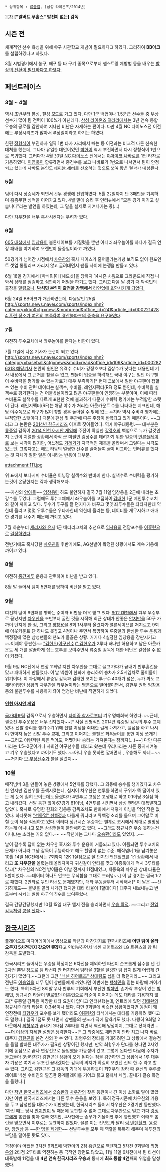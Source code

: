  * 상위항목 : [[류중일]], [삼성 라이온즈/2014년]

[[목차]]
'''["알버트 푸홀스" 발전이 없는] 감독'''

== 시즌 전 ==
체계적인 선수 육성을 위해 야구 사관학교 개념이 필요하다고 하였다. 그리하여 '''BB아크'''를 설립하겠다고 하였다.

3월 시범경기에서 농구, 배구 등 타 구기 종목으로부터 햄스트링 예방법 등을 배우는 [http://sports.news.naver.com/sports/index.nhn?category=kbo&ctg=news&mod=read&office_id=117&article_id=0002439851 발상의 전환이 필요하다고 하였다].

== 페넌트레이스 ==
=== 3월 ~ 4월 ===
역시 초반부터 봄성, 칠성 모드로 가고 있다. 다만 1군 백업이나 1.5군급 선수들 중 부상 선수가 많아 팀 전력이 100%가 아닌데다, [[삼성 라이온즈 갤러리]]에서는 3년 연속 통합 우승의 공로를 감안하여 지나친 비난은 자제하는 편이다. 다만 4월 NC 다이노스전 이전에는 루징시리즈가 많아서 루징일이라고 하기는 하였다.

한편 [[정형식]]이 부진하자 일찍 1번 타자 자리에서 빼는 등 이전과는 비교적 다른 신속한 대처를 했는데, 그나마 유일한 대안이었던 [[박한이]] 역시 부진하면서 다시 정형식이 1번으로 복귀했다. 그러다가 4월 20일 [[NC 다이노스]] 전에서는 [[야마이코 나바로]]를 1번 타자로 기용하였다. [[이영욱(타자)|이영욱]]이 합류하면서 중견수를 보고 나바로가 1번으로 나서면서 팀이 안정되고 있는데 나바로 본인도 [[테이블 세터]]를 선호하는 것으로 보여 좋은 결과가 예상된다. 

=== 5월 ===
팀이 다시 상승세가 되면서 선두 경쟁에 진입하였다. 5월 22일까지 단 3패만을 기록하며 흠좀무한 성적을 이어가고 있다. 4월 말에 승리 후 인터뷰에서 "모든 경기 이기고 싶습니다"라는 발언을 하였는데, 그 말을 실제로 지켜나가는 중(...)

다만 [[차우찬]]을 너무 혹사시킨다는 우려가 있다.

=== 6월 ===
[[605 대첩]]에서 [[임창용]]이 블론세이브를 저질렀을 뿐만 아니라 좌우놀이를 하다가 결국 연장 패배를 야기하여 오랜만에 돌중일이라고 까였다.

50경기가 넘어간 시점에서 [[차우찬]]의 혹사 페이스가 줄어들기는커녕 보직도 없이 원포인트 셋업 롱릴리프 가리지 않고 굴려대면서 팬들 사이에 논쟁을 만들고 있다.

6월 18일 경기에서 [박석민]이 [헤드샷]을 당하자 14시즌 처음으로 그라운드에 직접 나와서 상태를 점검하고 심판에게 어필을 하기도 했다. 그리고 다음 날 경기 때 박석민의 출장을 [http://sports.news.naver.com/sports/index.nhn?category=kbo&ctg=news&mod=read&office_id=421&article_id=0000881615 말렸으나, '''박석민 본인이 출전을 강행해서''' 라인업에 포함시키게 되었다.]

6월 24일 BB아크가 개관하였는데, 다음날인 25일 [[http://sports.news.naver.com/sports/index.nhn?category=kbo&ctg=news&mod=read&office_id=241&article_id=0002214284 훈련 장소가 여전히 부족하여 경산볼파크의 증축을 요구하였다]].

=== 7월 ===
여전히 투수교체에서 좌우놀이를 한다는 비판이 있다.

7월 11일에 나온 기사가 논란이 되고 있다. [[http://sports.news.naver.com/sports/index.nhn?category=baseball&ctg=news&mod=read&office_id=109&article_id=0002826318 해당기사]] 
논란의 원인은 유격수 수비가 강정호보다 김상수가 낫다는 내용인데 기사 내용에서 그 근거를 찾을 수 없고, 팬들이 입증을 하려해도 국내 야구는 일반 야구팬이 수비력을 평가할 수 있는 자료가 매우 부족하기[* 현재 크보에서 일반 야구팬이 접할 수 있는 수비 관련 데이터는 실책수, 수비율, 레인지팩터(RF) 정도 뿐인데, 수비력을 실책수로 평가한다는 건 어불성설이라고 많은 야구팬들이 인정하는 부분이며, 이에 따라 수비율도 실책수를 다르게 표현한 것에 불과하기 때문에 수비력 평가에는 부적합한 스탯이 된다. 레인지팩터(RF)는 해당 야수가 처리한 아웃카운트 수를 나타내는 지표인데, 해당 야수쪽으로 타구가 많이 향할 경우 높아질 수 밖에 없는 수치라 역시 수비력 평가에는 부적합한 스탯이다.] 때문에 팬심 및 주관에 따른 주장이 반복되고 있기 때문이다. ~~그리고 그 논란은 [[2014년 한국시리즈]] 이후로 잦아들었다. 역시 야구대통령.~~
대부분은 [[류중일]] 감독이 [[2014 인천 아시안 게임]]에 주전이 확실한 [[강정호]]의 백업으로 누가 갈것인지 논란이 치열한 상황에서 아직 군 미필인 김상수를 데려가기 위한 일종의 [[언론플레이]]로 보는 시각이 많지만, 어느정도 [[기레기]]가 자극적인 제목을 골라써서 그렇다는 시각도 있는편. 그렇다고는 해도 타팀의 멀쩡한 선수를 끌어들여 굳이 비교하는 인터뷰를 했다는 것 자체가 잘한 일은 아니라는 반응이 대부분.

attachment:111.jpg

위 표에서 보다시피 수비율은 이닝당 실책수와 반비례 한다. 실책수로 수비력을 평가하는것이 온당한지는 각자 생각해보자.

~~자신의 [[양아들]]~~ [[임창용]]이 하도 불안하자 결국 7월 11일 임창용을 2군에 내리는 초강수를 두었다. 그럼에도 투수교체에서 좌우놀이를 고집하여 [[김태한]] 1군 메인투수코치와 같이 까이고 있다. 투수가 투구를 잘 던지다가 바꾸고 몇몇 좌투수들은 좌타자한테 약한데 올리고 몇몇 우투수들은 우타자한테 약한데 올리는 등, 데이터를 개무시하고 애매한 경기를 내주기 때문에 까이고 있다.

7월 하순부터 [[세리자와 유지]] 1군 배터리코치의 추천으로 [[임창용]]의 전담포수를 [[이흥련]]으로 [http://sports.news.naver.com/sports/index.nhn?category=kbo&ctg=news&mod=read&office_id=241&article_id=0002234135 결정하였다].

전반기에도 혹사당한 [[차우찬]]을 후반기에도, AG선발이 확정된 상황에서도 계속 기용해 까이고 있다.

=== 8월 ===
여전히 [[중간계투]] 운용과 관련하여 비난을 받고 있다.

8월 말 들어서 팀이 5연패를 당하여 비난을 받고 있다.

=== 9월 ===
여전히 팀이 6연패를 향하는 중이라 비판을 더욱 받고 있다. [[902 대첩]]에서 겨우 무승부로 끝났지만 [[차우찬]]을 초반부터 굴린 것을 시작해 최근 상태가 안좋은 [[안지만]]을 50구 가까이 던지게 한 점, 그리고 [[임창용]]을 8회 1사부터 올렸다가 블론세이브를 저지르고 9회에 아웃카운트 단 하나도 못잡고 4점이나 주면서 폭망하여 류중일의 한심한 투수 운용과 백정질에 많은 삼성팬들의 분노가 들끓은 상황. 거기다 4실점한 임창용을 강판시키고 ~~이제야 등판한~~ [["김현우(야구선수)" 김현우]]가 2루타 하나만 허용하고 남은 아웃카운트 세 개를 깔끔하게 잡는 호투를 보여주면서 류중일 감독에 대한 비난은 걷잡을 수 없이 커졌다.

9월 9일 NC전에서 연장 11회말 지친 차우찬을 그대로 끌고 가다가 끝내기 만루홈런을 맞고 패배하게 만들었다. 이 날 넥센이 한화에 승리하여 승차가 2.5게임차로 줄어들어 위기이다. 이 과정에서 류중일 감독과 김태한 코치는 투구수 40개가 넘은, 누가 봐도 교체타이밍인 상황의 차우찬을 좌우놀이라는 명분으로 밀어붙이면서, 김현우 권혁 임창용 등의 불펜투수를 사용하지 않아 엄청난 비난에 직면하게 되었다.

==== [[2014 인천 아시안 게임/야구|인천 아시안 게임]] ====
[[국가대표]]팀 감독으로서 우승하면서 [[타이중 참사]]로부터 겨우 명예회복 하였다. ~~근데, 결승전 투수운용은 너무 신박했다~~[* 사실 전형적인 2014년 류중일 감독의 투수 교체였다. 선발 승리를 챙겨주기 위해 선발 이닝을 최대한 길게 가져가고, 실점을 하고 나서야 한박자 늦은 선발 투수 교체, 그리고 이어지는 불펜은 좌우놀이를 통한 이닝 쪼개기 ~~그러고 이런저런 욕은 먹어도, 어쨋거나 승리는 가져온다는 점까지(...)~~] 다만 다른 나라는 1.5~2군이거나 사회인 야구선수들 데리고 왔는데 우리나라는 시즌 중지시켜놓고 겨우 우승했다고 까이기도 했다. ~~아니 우승 못하면 깔꺼면서 , 우승해도 까네...~~   ~~거기다 [[나지완|모 부상선수]]가 불을 질렀지~~

=== 10월 ===
매직넘버 3을 만들어 놓은 상황에서 5연패를 당했다. 그 와중에 승수를 챙기겠다고 차우찬 안지만 김현우를 출첵시켰는데, 심지어 차우찬은 연투를 하면서 구위가 뚝 떨어져 있는 게 눈에 훤히 보이는데도 올렸다가 4연투로 고생은 고생대로 하고 0.1이닝 3실점 하고 내려갔다. 선발 등판 없이 67경기 81이닝, 4연투를 시키면서 삼성 팬덤은 대폭발하고 말았다. 혹사로 유명한 한화의 김응룡 감독조차도 한화에서 저렇게 이닝을 먹인 적은 없었다. 하다못해 [["선동열" 선백정]]과 다를게 뭐냐라고 류백정 소리를 들으며 그야말로 미칠 듯이 욕을 적립하고 있다. 이러다 정규시즌 우승과는 별개로 코시에서 제대로 멸망당하는게 아니냐고 모든 삼성팬들이 불안해하고 있다. ~~그래도 정규시즌 우승 못하는건 아니냐는 소리는 거의 없다.~~ ~~작년에는 그나마 [[오승환]]이라도 있었지...~~

날이 갈수록 답이 없는 차우찬 혹사와 투수 운용이 거듭되고 있다. 이쯤되면 투수코치의 문제가 아니라 그냥 감독이 무능하다고 해도 할말이 없는 수준. 매직넘버 1을 남겨놓은 10월 14일 NC전에서는 7회까지 12K 1실점으로 잘 던지던 밴덴헐크를 1:1 상황에서 내리고 '''또 차우찬을''' 올렸는데 올리자마자 귀신같이 안타를 맞고 이종욱에게 적시 3루타를 맞고[* 차우찬의 NC전 방어율은 이날 전까지 11점대였고, 이종욱의 차우찬 상대 타율은 5할이었다. ~~데이터 하나도 안보는 무식함을 그대로 드러냄~~] 이 날 경기는 결국 1:2로 패했다. 2안타로 묶인 타선도 문제였지만, 대타 우동균부터 시작해서[* 이 날은 ~~신기하게도~~ 볼넷을 골라 나가긴 했지만 대타 타율이 1할대이다] 대주자 내보내놓고 번트부터 시키는 발암 야구의 진수를 보여주었다.

결국 간당간당했지만 10월 15일 대구 엘지 전을 승리하면서 [http://news.naver.com/sports/index.nhn?category=baseball&ctg=news&mod=read&office_id=311&article_id=0000396375 우승 확정]. ~~그리고 [[선동열|전임감독]]처럼 [[콩]]을 [http://news.naver.com/sports/index.nhn?category=baseball&ctg=news&mod=read&office_id=396&article_id=0000253530 깠다]~~

== [[2014년 한국시리즈|한국시리즈]] ==
플레이오프 미디어데이에서 영상으로 작년과 마찬가지로 한국시리즈에 '''어떤 팀이 올라오든지 5차전까지 갔으면 좋겠다'''고 인터뷰하면서 [[넥센 히어로즈]]와 [[LG 트윈스]]의 양 팀 감독을 도발했다.

한국시리즈 들어서는 우승을 확정지은 6차전을 제외하면 타선이 순조롭게 점수를 낸 건 2차전 뿐일 정도로 팀 타선이 안 터지면서 팀타율 3할을 달성한 팀 답지 않게 어렵게 간 경기가 많았다.~~그런데 그건 [["넥센 히어로즈" 상대팀]]도 삽을 더 펐던지라...~~ 그리고 전년도 [[이승엽]]을 너무 믿어 삼팬들에게 까였다면 이번에는 [[박석민]]을 믿는 바람에 까이기도 했다. 특히 5차전 8회말 무사 만루의 기회에서 부진한 [[박석민]], 손가락 부상이 있는 [[박해민]], 정규시즌 타율이 별로였던 [[이흥련]]으로 타순이 이어지는 데도 대타를 기용하지 않고[* 류중일 감독은 마땅한 대타 요원이 없다고 인터뷰했는데, 엔트리에 있던 [[김태완(1981)|김태완]]의 정규시즌 대타 타율이 0.346이나 됐다. 다만 9회말에 비슷한 상황이었다면 동점이 돼 연장전에 [[최형우]]가 포수를 보게 됐더라도 [[이흥련]]의 타석에서는 대타를 기용하려 했다고도 말했다.] 결국 1점도 못 내면서 삼팬들의 분노가 극에 달하기도 했다. 다행히 9회말 2아웃에서 [[최형우]]가 끝내기 2타점 2루타를 치면서 역전해 망정이지, 그대로 졌더라면... ~~[[더 이상의 자세한 설명은 생략한다]]~~[* 그 와중에도 채태인이 안타 치고 나자 바로 대주자 [[김헌곤]]을 쓴건 신의 한 수 였다. 최형우의 장타를 기대하려면 그 상황에서 결승점을 올릴 발빠른 대주자가 필요한 상황이긴 했지만, 만약 최형우가 단타를 쳤다면 2사였기에 동점으로 끝나 연장전으로 돌입했을 가능성이 컸고, 그렇게 된다면 다음에 주자가 돌고돌아 3번타자가 김헌곤인 상황이 오게 된다는 점을 감안하면 그 상황에서 1루 대주자 기용은 여기서 무조건 끝내겠다는 감독의 의지가 확실히 보였던 신의 한 수 라고 할 수 있다. 그리고 김헌곤은 그 감독의 기대에 부응하듯이 최형우의 장타 때 혼신의 주루플레이로 넥센 수비진의 깔끔한 중계플레이를 기어코 뚫고 홈에서 세잎, 끝내기 결승 득점을 올렸다.]

다만 [[2013년 한국시리즈|작년 한국시리즈]]에서 [[오승환]]과 [[차우찬]]의 잦은 등판이나 긴 이닝 소화로 말이 많았지만 이번 한국시리즈에서는 다른 투수 운용을 보였다. 특히 정규시즌에 차우찬의 기용을 두고 삼성팬들 대다수가 비판했는데, 한국시리즈 들어서 차우찬은 2경기만 등판했다. 1차전 때는 당시 [[안지만]]이 담 때문에 등판할 수 없어 그대로 차우찬으로 밀고 가다 [[강정호]]에게 홈런을 맞아 결국 졌지만, 4차전에는 승부가 기울어진 후에 등판했고 이때도 홈런을 맞으면서 이후로는 등판하지 않았다. 물론 이는 전년도와 달리 [[릭 밴덴헐크]], [[윤성환]], [[장원삼]] 등 ~~[[J.D. 마틴|한 명을 제외한]]~~ 선발투수들 모두 제 역할을 톡톡히 해주며 계투진의 부담을 덜어준 탓도 있다.

과정이야 어쨌든 3차전 9회초에 [[박한이]]의 2점 홈런으로 역전하고 5차전 9회말에 [[최형우]]의 2타점 2루타로 역전하는 등 극적인 장면도 많았고, 11월 11일 6차전에서 팀 타선이 대폭발해 11점을 내 '''4년 연속 한국시리즈 우승'''과 동시에 '''최초 통합 4연패'''의 위업을 달성했다.
